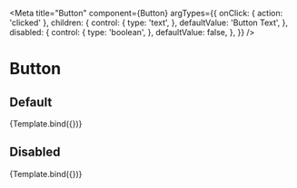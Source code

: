 
<Meta
  title="Button"
  component={Button}
  argTypes={{
    onClick: { action: 'clicked' },
    children: {
      control: {
        type: 'text',
      },
      defaultValue: 'Button Text',
    },
    disabled: {
      control: {
        type: 'boolean',
      },
      defaultValue: false,
    },
  }}
/>


# Button

## Default

<Canvas>
  <Story name="Default" args={{ disabled: false }}>
    {Template.bind({})}
  </Story>
</Canvas>

## Disabled

<Canvas>
  <Story name="Disabled" args={{ disabled: true }}>
    {Template.bind({})}
  </Story>
</Canvas>
